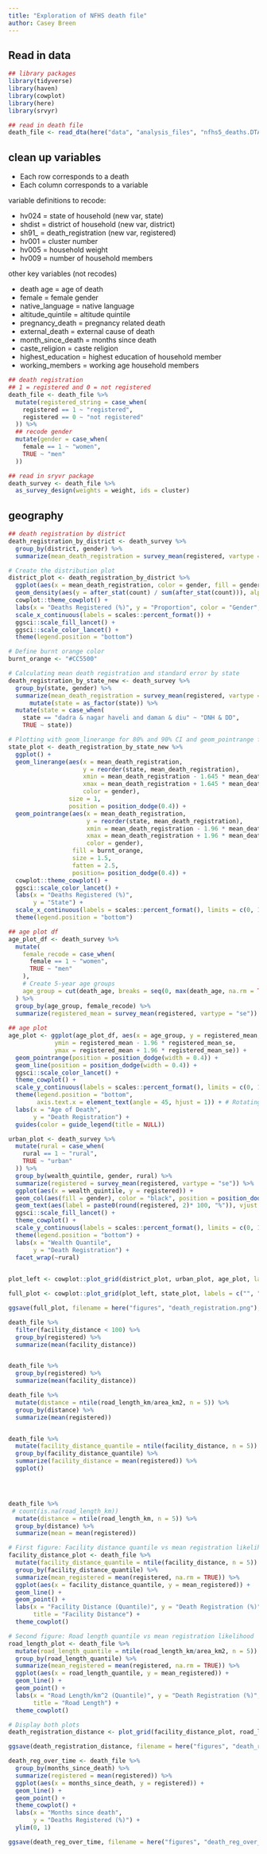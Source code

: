 ```yaml
---
title: "Exploration of NFHS death file"
author: Casey Breen
---
```



## Read in data 


```r
## library packages 
library(tidyverse)
library(haven)
library(cowplot)
library(here)
library(srvyr)

## read in death file 
death_file <- read_dta(here("data", "analysis_files", "nfhs5_deaths.DTA"))
```


## clean up variables 

- Each row corresponds to a death 
- Each column corresponds to a variable


variable definitions to recode: 

- hv024 = state of household (new var, state)
- shdist = district of household (new var, district)
- sh91_ = death_registration (new var, registered)
- hv001 = cluster number 
- hv005 = household weight 
- hv009 = number of household members

other key variables (not recodes)

- death age = age of death 
- female = female gender 
- native_language = native language 
- altitude_quintile = altitude quintile 
- pregnancy_death = pregnancy related death 
- external_death = external cause of death
- month_since_death = months since death
- caste_religion = caste religion 
- highest_education = highest education of household member 
- working_members = working age household members 

```r
## death registration 
## 1 = registered and 0 = not registered
death_file <- death_file %>% 
  mutate(registered_string = case_when(
    registered == 1 ~ "registered",
    registered == 0 ~ "not registered"
  )) %>% 
  ## recode gender 
  mutate(gender = case_when(
    female == 1 ~ "women",
    TRUE ~ "men"
  )) 

```


```r
## read in sryvr package 
death_survey <- death_file %>%
  as_survey_design(weights = weight, ids = cluster)
```


## geography 

```r
## death registration by district 
death_registration_by_district <- death_survey %>% 
  group_by(district, gender) %>% 
  summarize(mean_death_registration = survey_mean(registered, vartype = "se"))

# Create the distribution plot
district_plot <- death_registration_by_district %>% 
  ggplot(aes(x = mean_death_registration, color = gender, fill = gender)) + 
  geom_density(aes(y = after_stat(count) / sum(after_stat(count))), alpha = 0.2) +  # Adjust allows for smoothing
  cowplot::theme_cowplot() + 
  labs(x = "Deaths Registered (%)", y = "Proportion", color = "Gender", fill = "Gender") + 
  scale_x_continuous(labels = scales::percent_format()) +
  ggsci::scale_fill_lancet() +
  ggsci::scale_color_lancet() + 
  theme(legend.position = "bottom")
```


```r
# Define burnt orange color
burnt_orange <- "#CC5500"

# Calculating mean death registration and standard error by state
death_registration_by_state_new <- death_survey %>% 
  group_by(state, gender) %>% 
  summarize(mean_death_registration = survey_mean(registered, vartype = "se")) %>% 
      mutate(state = as_factor(state)) %>% 
  mutate(state = case_when(
    state == "dadra & nagar haveli and daman & diu" ~ "DNH & DD",
    TRUE ~ state))

# Plotting with geom_linerange for 80% and 90% CI and geom_pointrange for 95% CI
state_plot <- death_registration_by_state_new %>% 
  ggplot() +
  geom_linerange(aes(x = mean_death_registration, 
                     y = reorder(state, mean_death_registration),
                     xmin = mean_death_registration - 1.645 * mean_death_registration_se,
                     xmax = mean_death_registration + 1.645 * mean_death_registration_se,
                     color = gender), 
                 size = 1,
                 position = position_dodge(0.4)) +
  geom_pointrange(aes(x = mean_death_registration, 
                      y = reorder(state, mean_death_registration),
                      xmin = mean_death_registration - 1.96 * mean_death_registration_se,
                      xmax = mean_death_registration + 1.96 * mean_death_registration_se, 
                      color = gender), 
                  fill = burnt_orange,
                  size = 1.5, 
                  fatten = 2.5,
                  position= position_dodge(0.4)) + 
  cowplot::theme_cowplot() + 
  ggsci::scale_color_lancet() +
  labs(x = "Deaths Registered (%)",
       y = "State") + 
  scale_x_continuous(labels = scales::percent_format(), limits = c(0, 1)) + 
  theme(legend.position = "bottom") 
```


```r
## age plot df 
age_plot_df <- death_survey %>% 
  mutate(
    female_recode = case_when(
      female == 1 ~ "women",
      TRUE ~ "men"
    ),
    # Create 5-year age groups
    age_group = cut(death_age, breaks = seq(0, max(death_age, na.rm = TRUE), by = 5), right = FALSE, include.lowest = TRUE)
  ) %>%
  group_by(age_group, female_recode) %>% 
  summarize(registered_mean = survey_mean(registered, vartype = "se")) 
  
## age plot 
age_plot <- ggplot(age_plot_df, aes(x = age_group, y = registered_mean, color = female_recode,
             ymin = registered_mean - 1.96 * registered_mean_se, 
             ymax = registered_mean + 1.96 * registered_mean_se)) +
  geom_pointrange(position = position_dodge(width = 0.4)) + 
  geom_line(position = position_dodge(width = 0.4)) + 
  ggsci::scale_color_lancet() +
  theme_cowplot() + 
  scale_y_continuous(labels = scales::percent_format(), limits = c(0, 1)) +
  theme(legend.position = "bottom", 
        axis.text.x = element_text(angle = 45, hjust = 1)) + # Rotating the x-axis labels
  labs(x = "Age of Death",
       y = "Death Registration") + 
  guides(color = guide_legend(title = NULL))

```

```r
urban_plot <- death_survey %>% 
  mutate(rural = case_when(
    rural == 1 ~ "rural",
    TRUE ~ "urban"
  )) %>%
  group_by(wealth_quintile, gender, rural) %>% 
  summarize(registered = survey_mean(registered, vartype = "se")) %>% 
  ggplot(aes(x = wealth_quintile, y = registered)) + 
  geom_col(aes(fill = gender), color = "black", position = position_dodge2(width = 1, padding = 0.2), alpha = 0.5) + 
  geom_text(aes(label = paste0(round(registered, 2)* 100, "%")), vjust = -0.8, hjust = .4, position = position_dodge2(width = 1, padding = 0.2)) + 
  ggsci::scale_fill_lancet() +
  theme_cowplot() + 
  scale_y_continuous(labels = scales::percent_format(), limits = c(0, 1)) +
  theme(legend.position = "bottom") + 
  labs(x = "Wealth Quantile",
       y = "Death Registration") + 
  facet_wrap(~rural)
  
```

```r
plot_left <- cowplot::plot_grid(district_plot, urban_plot, age_plot, labels = "AUTO", cols = 1) 

full_plot <- cowplot::plot_grid(plot_left, state_plot, labels = c("", "D"), cols = 2, rel_widths = c(1.3, 1))

ggsave(full_plot, filename = here("figures", "death_registration.png"), width = 14, height = 10, bg = "white")
```




```r
death_file %>% 
  filter(facility_distance < 100) %>% 
  group_by(registered) %>% 
  summarize(mean(facility_distance))


death_file %>% 
  group_by(registered) %>% 
  summarize(mean(facility_distance))

death_file %>% 
  mutate(distance = ntile(road_length_km/area_km2, n = 5)) %>% 
  group_by(distance) %>% 
  summarize(mean(registered))


death_file %>% 
  mutate(facility_distance_quantile = ntile(facility_distance, n = 5)) %>% 
  group_by(facility_distance_quantile) %>% 
  summarize(facility_distance = mean(registered)) %>% 
  ggplot()




death_file %>% 
 # count(is.na(road_length_km)) 
  mutate(distance = ntile(road_length_km, n = 5)) %>% 
  group_by(distance) %>% 
  summarize(mean = mean(registered))


```



```r
# First figure: Facility distance quantile vs mean registration likelihood
facility_distance_plot <- death_file %>% 
  mutate(facility_distance_quantile = ntile(facility_distance, n = 5)) %>% 
  group_by(facility_distance_quantile) %>% 
  summarize(mean_registered = mean(registered, na.rm = TRUE)) %>% 
  ggplot(aes(x = facility_distance_quantile, y = mean_registered)) +
  geom_line() + 
  geom_point() + 
  labs(x = "Facility Distance (Quantile)", y = "Death Registration (%)", 
       title = "Facility Distance") +
  theme_cowplot()

# Second figure: Road length quantile vs mean registration likelihood
road_length_plot <- death_file %>% 
  mutate(road_length_quantile = ntile(road_length_km/area_km2, n = 5)) %>% 
  group_by(road_length_quantile) %>% 
  summarize(mean_registered = mean(registered, na.rm = TRUE)) %>% 
  ggplot(aes(x = road_length_quantile, y = mean_registered)) +
  geom_line() + 
  geom_point() + 
  labs(x = "Road Length/km^2 (Quantile)", y = "Death Registration (%)", 
       title = "Road Length") +
  theme_cowplot()

# Display both plots
death_registration_distance <- plot_grid(facility_distance_plot, road_length_plot)

ggsave(death_registration_distance, filename = here("figures", "death_registration_distance.png"), width = 8, height = 4, bg = "white")
```




```r
death_reg_over_time <- death_file %>% 
  group_by(months_since_death) %>% 
  summarize(registered = mean(registered)) %>% 
  ggplot(aes(x = months_since_death, y = registered)) + 
  geom_line() + 
  geom_point() + 
  theme_cowplot() + 
  labs(x = "Months since death",
       y = "Deaths Registered (%)") + 
  ylim(0, 1)

ggsave(death_reg_over_time, filename = here("figures", "death_reg_over_time.png"), width = 6, height = 4, bg = "white")

```


